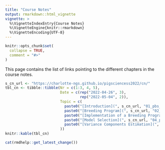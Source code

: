 ```yaml
---
title: "Course Notes"
output: rmarkdown::html_vignette
vignette: >
  %\VignetteIndexEntry{Course Notes}
  %\VignetteEngine{knitr::rmarkdown}
  %\VignetteEncoding{UTF-8}
---
```


```r
knitr::opts_chunk$set(
  collapse = TRUE,
  comment = "#>"
)
```

This page contains the list of links pointing to the different chapters in the course notes. 

```r
s_cn_url <- "https://charlotte-ngs.github.io/pigsciencess2022/cn/"
tbl_cn <- tibble::tibble(Nr = c(1:3, 4, 5), 
                         Date = c(rep("2022-04-26", 3),
                                  rep("2022-05-04", 2)),
                         Topic = c(
                           paste0("[Introduction](", s_cn_url, "01_pbs_intro.pdf)", collapse = ""),
                           paste0("[Breeding Program](", s_cn_url, "02_psb_bprog.pdf)", collapse = ""),
                           paste0("[Implementation of a Breeding Program](", s_cn_url, "03_pbs_implbp.pdf)", collapse = ""),
                           paste0("[Model Selection](", s_cn_url, "04_psb_mod_sel.pdf)", collapse = ""),
                           paste0("[Variance Components Estimation](", s_cn_url, "05_psb_vce.pdf)", collapse = "")
                         ))
knitr::kable(tbl_cn)
```


```r
cat(rmdhelp::get_latest_change())
```
